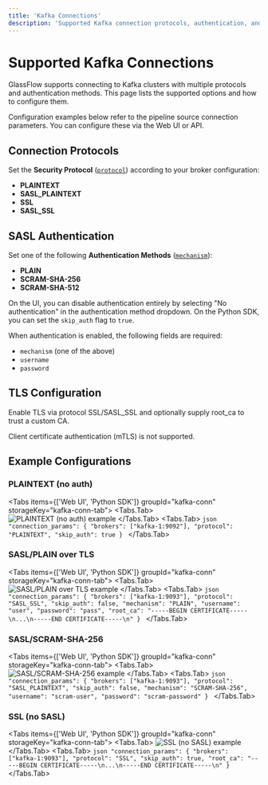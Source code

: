 ```yaml
---
title: 'Kafka Connections'
description: 'Supported Kafka connection protocols, authentication, and TLS options'
---
```


# Supported Kafka Connections

GlassFlow supports connecting to Kafka clusters with multiple protocols and authentication methods. This page lists the supported options and how to configure them.

<Callout type="info" emoji="ℹ️">
Configuration examples below refer to the pipeline source connection parameters. You can configure these via the Web UI or API.
</Callout>

## Connection Protocols

Set the **Security Protocol** ([`protocol`](pipeline-configuration#kafka-connection-parameters)) according to your broker configuration:

- **PLAINTEXT**
- **SASL_PLAINTEXT**
- **SSL**
- **SASL_SSL**

## SASL Authentication

Set one of the following **Authentication Methods** ([`mechanism`](pipeline-configuration#kafka-connection-parameters)):

- **PLAIN**
- **SCRAM-SHA-256**
- **SCRAM-SHA-512**

On the UI, you can disable authentication entirely by selecting "No authentication" in the authentication method dropdown. On the Python SDK, you can set the `skip_auth` flag to `true`.

When authentication is enabled, the following fields are required:
  - `mechanism` (one of the above)
  - `username`
  - `password`

## TLS Configuration

Enable TLS via protocol SSL/SASL_SSL and optionally supply root_ca to trust a custom CA.

Client certificate authentication (mTLS) is not supported.

## Example Configurations

### PLAINTEXT (no auth)

<Tabs items={['Web UI', 'Python SDK']} groupId="kafka-conn" storageKey="kafka-conn-tab">
  <Tabs.Tab>
    <img alt="PLAINTEXT (no auth) example" src="/assets/ui_kafka_connection_plaintext_no_auth.png" />
  </Tabs.Tab>
  <Tabs.Tab>
    ```json
    "connection_params": {
      "brokers": ["kafka-1:9092"],
      "protocol": "PLAINTEXT",
      "skip_auth": true
    }
    ```
  </Tabs.Tab>
</Tabs>

### SASL/PLAIN over TLS

<Tabs items={['Web UI', 'Python SDK']} groupId="kafka-conn" storageKey="kafka-conn-tab">
  <Tabs.Tab>
    <img alt="SASL/PLAIN over TLS example" src="/assets/ui_kafka_connection_sasl_plain_over_tls.png" />
  </Tabs.Tab>
  <Tabs.Tab>
    ```json
    "connection_params": {
      "brokers": ["kafka-1:9093"],
      "protocol": "SASL_SSL",
      "skip_auth": false,
      "mechanism": "PLAIN",
      "username": "user",
      "password": "pass",
      "root_ca": "-----BEGIN CERTIFICATE-----\n...\n-----END CERTIFICATE-----\n"
    }
    ```
  </Tabs.Tab>
</Tabs>

### SASL/SCRAM-SHA-256

<Tabs items={['Web UI', 'Python SDK']} groupId="kafka-conn" storageKey="kafka-conn-tab">
  <Tabs.Tab>
    <img alt="SASL/SCRAM-SHA-256 example" src="/assets/ui_kafka_connection_sasl_scram_256.png" />
  </Tabs.Tab>
  <Tabs.Tab>
    ```json
    "connection_params": {
      "brokers": ["kafka-1:9093"],
      "protocol": "SASL_PLAINTEXT",
      "skip_auth": false,
      "mechanism": "SCRAM-SHA-256",
      "username": "scram-user",
      "password": "scram-password"
    }
    ```
  </Tabs.Tab>
</Tabs>


### SSL (no SASL)

<Tabs items={['Web UI', 'Python SDK']} groupId="kafka-conn" storageKey="kafka-conn-tab">
  <Tabs.Tab>
    <img alt="SSL (no SASL) example" src="/assets/ui_kafka_connection_ssl_no_auth.png" />
  </Tabs.Tab>
  <Tabs.Tab>
    ```json
    "connection_params": {
      "brokers": ["kafka-1:9093"],
      "protocol": "SSL",
      "skip_auth": true,
      "root_ca": "-----BEGIN CERTIFICATE-----\n...\n-----END CERTIFICATE-----\n"
    }
    ```
  </Tabs.Tab>
</Tabs>
